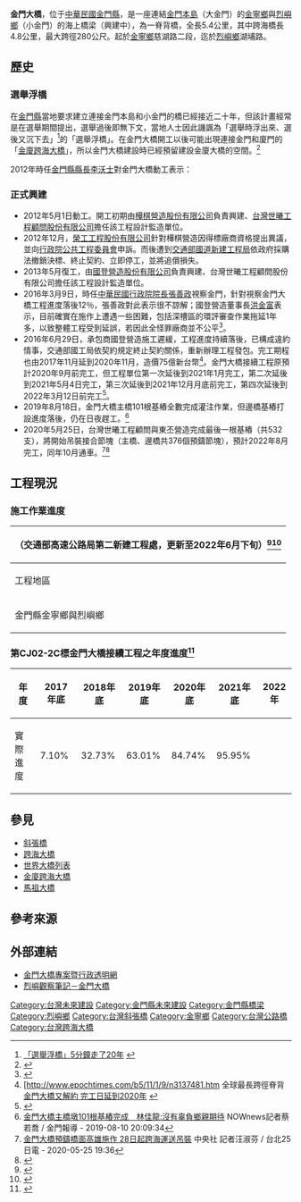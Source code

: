 {{TW future infrastructure}}
{{金門縣未來建設}}
{{NoteTA
|G1=Unit
}}
{{关于|连接[[金门岛|金门岛]]和[[烈屿|烈屿]]的大桥|美国[[旧金山市|旧金山市]]的地标|金门大桥}}
{{Infobox_Bridge
|bridge_name= 金門大橋<br><small>Kinmen Bridge
|caption= 烈嶼端興建狀況，攝於2022年2月
|image= Kinmen Bridge 2022 From Lieyu.jpg
|carries= 未來可能納編為[[中華民國國道|國道]]或省道<ref>[https://udn.com/news/story/7266/6193251 完工在即 縣府建請金門大橋未來納入中央國道管理系統]</ref>
|country= {{ROC}}
|locale= [[福建省_(中華民國)|福建省]][[金門縣|金門縣]][[金寧鄉|金寧鄉]]、[[烈嶼鄉|烈嶼鄉]]
|mainspan= 280公尺
|length= 5.4公里
|width= 15公尺
|crosses= [[金烈水道|金烈水道]]
|clearance= 
|begin = 2012年5月1日
|open=預計2022年10月<ref>{{cite news |author1=翁維智 |title=金門大橋明年通車 縣府加快多項建設規劃
|url=https://www.kmdn.gov.tw/1117/1271/1272/329246 |accessdate=2021-04-10 |work=金門日報 |publisher=金門日報 |date=2021-03-01}}</ref>
|cost= [[新臺幣|新臺幣]]75億
|engineering=[[台灣世曦工程顧問股份有限公司|台灣世曦]]
|builder=樺棋營造（已解約）<br>（2012年5月1日－2012年12月12日）<br>國登營造（已解約）<br>（2013年4月2日－2016年6月29日）<br>東丕營造<br>（2016年12月28日－迄今）
|depth=20－25公尺
|design=[[斜張橋|斜張橋]]
|number_spans=6（主橋）
|piers_in_water=5（主橋）
|material=[[鋼|鋼]]、[[混凝土|混凝土]]
|lanes=雙向各一車道、人行道、自行車道<br>視未來交通狀況調整為雙向各二車道
|toll=小客車/計程車：40 元新臺幣/車次<br>大客車/大貨車：60 元新臺幣/車次<br>機車：不計費
|map_type         = Taiwan
|map_caption      = 金門大橋地圖索引
}}

'''金門大橋'''，位于[[中華民國|中華民國]][[金門縣|金門縣]]，是一座連結[[金門|金門本島]]（大金門）的[[金寧鄉|金寧鄉]]與[[烈嶼鄉|烈嶼鄉]]（小金門）的海上橋梁（興建中），為一脊背橋，全長5.4公里，其中跨海橋長4.8公里，最大跨徑280公尺。起於[[金寧鄉|金寧鄉]]慈湖路二段，迄於[[烈嶼鄉|烈嶼鄉]]湖埔路。

==歷史==

===選舉浮橋===
在[[金門縣|金門縣]]當地要求建立連接金門本島和小金門的橋已經接近二十年，但該計畫經常是在選舉期間提出，選舉過後即無下文，當地人士因此譏諷為「選舉時浮出來、選後又沉下去」<ref>[http://news.cts.com.tw/udn/politics/201101/201101090648643.html 「選舉浮橋」5分鐘走了20年] {{webarchive|url=https://web.archive.org/web/20120407224502/http://news.cts.com.tw/udn/politics/201101/201101090648643.html |date=2012-04-07 }}</ref>的「選舉浮橋」。在金門大橋開工以後可能出現連接金門和廈門的「[[金廈跨海大橋|金廈跨海大橋]]」，所以金門大橋建設時已經預留建設金廈大橋的空間。<ref>{{Cite web |url=http://www.nownews.com/2011/01/10/91-2680570.htm |title=金門大橋動工　地方人士：下一步爭取金廈跨海大橋 |accessdate=2011-01-10 |archive-date=2011-01-12 |archive-url=https://web.archive.org/web/20110112163000/http://www.nownews.com/2011/01/10/91-2680570.htm |dead-url=no }}</ref><p>2012年時任[[金門縣縣長|金門縣縣長]][[李沃士|李沃士]]對金門大橋動工表示：{{quote|「金門大橋工程承蒙[[中華民國總統|總統]][[馬英九|馬英九]][[馬英九政府|中央政府]]政策上的支持。感謝總統馬英九落實競選政見和對金門的承諾。」<ref>{{Cite web |url=http://www.kinmen.gov.tw/Layout/sub_F/News_NewsContent.aspx?NewsID=92934&frame=43&DepartmentID=13&LanguageType=1 |title=金門大橋工程昨發包李縣長感謝總統落實政見，金門日報 |accessdate=2012-10-04 |archive-date=2019-07-01 |archive-url=https://web.archive.org/web/20190701095201/http://www.kinmen.gov.tw/Layout/sub_F/News_NewsContent.aspx?NewsID=92934&frame=43&DepartmentID=13&LanguageType=1 |dead-url=no }}</ref>。}}

===正式興建===
* 2012年5月1日動工。開工初期由[[樺棋營造股份有限公司|樺棋營造股份有限公司]]負責興建、[[台灣世曦工程顧問股份有限公司|台灣世曦工程顧問股份有限公司]]擔任該工程設計監造單位。
* 2012年12月，[[榮工工程股份有限公司|榮工工程股份有限公司]]針對樺棋營造因得標廠商資格提出異議，並向[[行政院公共工程委員會|行政院公共工程委員會]]申訴。而後遭到[[交通部國道新建工程局|交通部國道新建工程局]]依政府採購法撤銷決標、終止契約、立即停工，並將追償損失。
* 2013年5月復工，由[[國登營造股份有限公司|國登營造股份有限公司]]負責興建、台灣世曦工程顧問股份有限公司擔任該工程設計監造單位。
* 2016年3月9日，時任[[中華民國行政院院長|中華民國行政院院長]][[張善政|張善政]]視察金門，針對視察金門大橋工程進度落後12％，張善政對此表示很不諒解；國登營造董事長[[洪金富|洪金富]]表示，目前確實在施作上遭遇一些困難，包括深槽區的環評審查作業拖延1年多，以致整體工程受到延誤，若因此全怪罪廠商並不公平<ref>{{Cite web |url=http://www.chinatimes.com/realtimenews/20160309006470-260405 |title=金門大橋進度大落後 張善政說重話 |accessdate=2016-03-09 |archive-date=2016-03-09 |archive-url=https://web.archive.org/web/20160309201334/http://www.chinatimes.com/realtimenews/20160309006470-260405 |dead-url=no }}</ref>。
* 2016年6月29日，承包商國登營造施工遲緩，工程進度持續落後，已構成違約情事，交通部國工局依契約規定終止契約關係，重新辦理工程發包。完工期程也由2017年11月延到2020年11月，造價75億新台幣<ref>[http://www.epochtimes.com/b5/11/1/9/n3137481.htm {{Wayback|url=http://www.epochtimes.com/b5/11/1/9/n3137481.htm |date=20110110233924 }} 全球最長跨徑脊背[http://www.cna.com.tw/news/firstnews/201606290397-1.aspx 金門大橋又解約 完工日延到2020年] {{Wayback|url=http://www.cna.com.tw/news/firstnews/201606290397-1.aspx |date=20160702174651 }}</ref>。金門大橋接續工程原預計2020年9月前完工，但工程單位第一次延後到2021年1月完工，第二次延後到2021年5月4日完工，第三次延後到2021年12月月底前完工，第四次延後到2022年3月12日前完工<ref>{{Cite web |url=https://news.ltn.com.tw/news/life/breakingnews/3176929 |title=「魍美照」預告金門大橋進度 林佳龍：預鑄節塊28日運金門 |accessdate=2020-05-27 |archive-date=2020-06-03 |archive-url=https://web.archive.org/web/20200603160158/https://news.ltn.com.tw/news/life/breakingnews/3176929 |dead-url=no }}</ref>。
*2019年8月18日，金門大橋主橋101根基樁全數完成灌注作業，但邊橋基樁打設進度落後，仍在日夜趕工。<ref>[https://www.nownews.com/news/20190810/3558344/ 金門大橋主橋墩101根基樁完成　林佳龍:沒有辜負鄉親期待] {{Wayback|url=https://www.nownews.com/news/20190810/3558344/ |date=20190824101245 }}NOWnews記者蔡若喬 / 金門報導 - 2019-08-10 20:09:34</ref>
*2020年5月25日，台灣世曦工程顧問與東丕營造完成最後一根基樁（共532支），將開始吊裝接合節塊（主橋、邊橋共376個預鑄節塊），預計2022年8月完工，同年10月通車。<ref>[https://www.cna.com.tw/news/ahel/202005250268.aspx 金門大橋預鑄橋面高雄施作 28日起跨海運送吊裝] {{Wayback|url=https://www.cna.com.tw/news/ahel/202005250268.aspx |date=20200603175025 }}中央社 記者汪淑芬 / 台北25日電 - 2020-05-25 19:36</ref><ref>{{cite news |author1=蔡家蓁 |title=金門大橋首段橋墩閉合 拚年底通車 |url=https://udn.com/news/story/7327/5264467?from=udn-catelistnews_ch2 |accessdate=2021-02-20 |work=聯合報 |publisher=聯合線上公司 |date=2021-02-21}}</ref>

== 工程現況 ==
=== 施工作業進度 ===
{| class="wikitable"
!colspan=9 |（交通部高速公路局第二新建工程處，更新至'''2022年6月下旬'''）<ref>{{cite web |title=金門大橋建設計畫第CJ02-2C標金門大橋接續工程 |url=https://www.freeway.gov.tw/SEO/Publish.aspx?cnid=3215&p=9827 |website=交通部高速公路局第二新建工程處 |publisher=交通部高速公路局全球資訊網 |accessdate=2020-08-31}}</ref><ref>{{Cite web|title=金門大橋-工程進度|url=http://cmp.kinmen.gov.tw/Work/Doc.aspx|accessdate=|author=|date=|format=|publisher=|language=|archive-date=2017-03-11|archive-url=https://web.archive.org/web/20170311135726/http://cmp.kinmen.gov.tw/Work/Doc.aspx|dead-url=no}}</ref>
|-
! 工程地區 
! 工程名稱
! 承包廠商 
! 開工日期
! 預計完工日期
! 實際進度 
!預定進度
!進度比較
!狀態
|-
| rowspan="5" |金門縣金寧鄉與烈嶼鄉
|<s>金門大橋建設計畫第CJ02標金門大橋工程
|樺棋營造股份有限公司
|2012年5月1日
|
|3.96%
|3.95%
|<font color="green">+0.01%
|已停工
|-
|<s>金門大橋建設計畫第CJ02-C標金門大橋接續工程</s>
|國登營造股份有限公司
|2013年5月21日
|
|38.30%
|60.49%
|<font color="red"> -22.19% 
|已停工
|-
|金門大橋建設計畫第CJ02-2C標金門大橋接續工程
|東丕營造股份有限公司
|2016年12月28日
|2022年8月11日
|97.49%
|98.06%
|<font color="red">-0.57%
|施工中
|-
|金門大橋建設計畫金門大橋交控系統工程
|全徽道安科技股份有限公司
|2020年10月15日
|2022年9月6日
|62.69%
|
|
|施工中
|-
|金門大橋橋樑附掛自來水管工程
|巨鵬水電工程有限公司
|2021年4月20日
|2022年10月12日
|67.22%
|
|
|施工中
|}

=== 第CJ02-2C標金門大橋接續工程之年度進度<ref>{{Cite web |url=http://cmp.kinmen.gov.tw/Work/Doc.aspx |title=存档副本 |access-date=2019-09-01 |archive-url=https://web.archive.org/web/20170311135726/http://cmp.kinmen.gov.tw/Work/Doc.aspx |archive-date=2017-03-11 |dead-url=yes }}</ref> ===

{| class="wikitable"
|-
! 年度 !! 2017年底 !! 2018年底 !! 2019年底 !! 2020年底 !! 2021年底  !! 2022年
|-
| 實際進度|| 7.10% || 32.73% || 63.01% || 84.74% || 95.95% || 

|}

==參見==
* [[斜張橋|斜張橋]] 
* [[跨海大橋|跨海大橋]]
* [[世界大橋列表|世界大橋列表]]
* [[金廈跨海大橋|金廈跨海大橋]]
* [[馬祖大橋|馬祖大橋]]

== 參考來源 ==
{{reflist}}

== 外部連結 ==
* [http://cmp.kinmen.gov.tw/ 金門大橋專案暨行政透明網] {{Wayback|url=http://cmp.kinmen.gov.tw/ |date=20160727055154 }}
* [http://taconet.pixnet.net/blog/category/list/1700961 烈嶼觀察筆記－金門大橋] {{Wayback|url=http://taconet.pixnet.net/blog/category/list/1700961 |date=20160818073828 }}

[[Category:台灣未來建設|Category:台灣未來建設]]
[[Category:金門縣未來建設|Category:金門縣未來建設]]
[[Category:金門縣橋梁|Category:金門縣橋梁]]
[[Category:烈嶼鄉|Category:烈嶼鄉]]
[[Category:台灣斜張橋|Category:台灣斜張橋]]
[[Category:金寧鄉|Category:金寧鄉]]
[[Category:台灣公路橋|Category:台灣公路橋]]
[[Category:台灣跨海大橋|Category:台灣跨海大橋]]